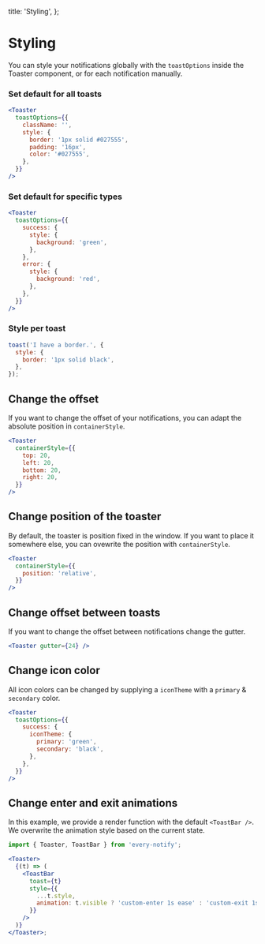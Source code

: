 
  title: 'Styling',
};


# Styling

You can style your notifications globally with the `toastOptions` inside the Toaster component, or for each notification manually.

### Set default for all toasts

```jsx
<Toaster
  toastOptions={{
    className: '',
    style: {
      border: '1px solid #027555',
      padding: '16px',
      color: '#027555',
    },
  }}
/>
```

### Set default for specific types

```jsx
<Toaster
  toastOptions={{
    success: {
      style: {
        background: 'green',
      },
    },
    error: {
      style: {
        background: 'red',
      },
    },
  }}
/>
```

### Style per toast

```jsx
toast('I have a border.', {
  style: {
    border: '1px solid black',
  },
});
```

## Change the offset

If you want to change the offset of your notifications, you can adapt the absolute position in `containerStyle`.

```jsx
<Toaster
  containerStyle={{
    top: 20,
    left: 20,
    bottom: 20,
    right: 20,
  }}
/>
```

## Change position of the toaster

By default, the toaster is position fixed in the window. If you want to place it somewhere else, you can ovewrite the position with `containerStyle`.

```jsx
<Toaster
  containerStyle={{
    position: 'relative',
  }}
/>
```

## Change offset between toasts

If you want to change the offset between notifications change the gutter.

```jsx
<Toaster gutter={24} />
```

## Change icon color

All icon colors can be changed by supplying a `iconTheme` with a `primary` & `secondary` color.

```jsx
<Toaster
  toastOptions={{
    success: {
      iconTheme: {
        primary: 'green',
        secondary: 'black',
      },
    },
  }}
/>
```

## Change enter and exit animations

In this example, we provide a render function with the default `<ToastBar />`. We overwrite the animation style based on the current state.

```jsx
import { Toaster, ToastBar } from 'every-notify';

<Toaster>
  {(t) => (
    <ToastBar
      toast={t}
      style={{
        ...t.style,
        animation: t.visible ? 'custom-enter 1s ease' : 'custom-exit 1s ease',
      }}
    />
  )}
</Toaster>;
```
